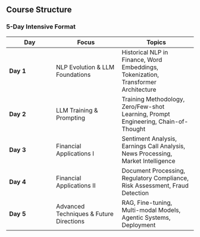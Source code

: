 ## Course Structure

### 5-Day Intensive Format

| Day | Focus | Topics |
|-----|-------|--------|
| **Day 1** | NLP Evolution & LLM Foundations | Historical NLP in Finance, Word Embeddings, Tokenization, Transformer Architecture |
| **Day 2** | LLM Training & Prompting | Training Methodology, Zero/Few-shot Learning, Prompt Engineering, Chain-of-Thought |
| **Day 3** | Financial Applications I | Sentiment Analysis, Earnings Call Analysis, News Processing, Market Intelligence |
| **Day 4** | Financial Applications II | Document Processing, Regulatory Compliance, Risk Assessment, Fraud Detection |
| **Day 5** | Advanced Techniques & Future Directions | RAG, Fine-tuning, Multi-modal Models, Agentic Systems, Deployment |

